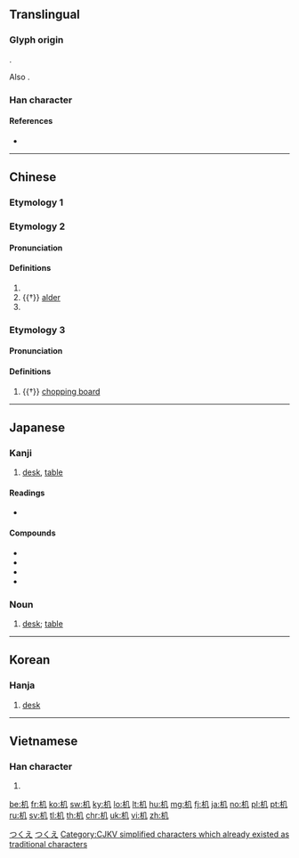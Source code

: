 {{character info/new}}
{{also|機}}
==Translingual==
{{stroke order}}
{{ja-forms|机/[[機]]|机/机|机/[[機]]}}

===Glyph origin===
{{Han etym}}
{{Han compound|木|几|c1=s|c2=p|ls=psc}}.

Also {{Han simp|機|f=幾|t=几}}.

===Han character===
{{Han char|rn=75|rad=木|as=02|sn=6|four=47910|canj=DHN|ids=⿰木几}}

====References====
* {{Han ref|kx=0510.120|dkj=14435|hdz=21155.040|uh=673A|ud=26426|bh=C9F3|bd=51699}}

----

==Chinese==

===Etymology 1===
{{zh-see|機}}

===Etymology 2===
{{zh-forms}}

{{rfe|zh|Should all the senses here be put under the same etymology?}}

====Pronunciation====
{{zh-pron
|m=jī,jǐ,2nb=variant,2a=y
|c=gei1,gei2
|c_note=gei2 - variant
|mc=y
|oc=y
|ma=y
|cat=n,pn
}}

====Definitions====
{{zh-hanzi}}

# {{zh-alt-form|几|small table; stool}}
# {{†}} [[alder]]
# {{surname|lang=zh}}

===Etymology 3===

====Pronunciation====
{{zh-pron
|m=wèi
|mc=
|oc=
|ma=y
|cat=n
}}

====Definitions====
{{zh-hanzi}}

# {{†}} [[chopping board]]

----

==Japanese==

===Kanji===
{{ja-kanji|grade=6|rs=木02}}

# [[desk]], [[table]]

====Readings====
* {{ja-readings|goon=[[き]] (ki)|kanon=[[き]] (ki)|kun=[[つくえ]] (tsukue)}}

====Compounds====
* {{ja-r|机下|きか}}
* {{ja-r|机上|きじょう}}
* {{ja-r|机辺|きへん}}
* {{ja-r|経机|きょうつくえ}}

===Noun===
{{ja-noun|つくえ}}

# [[desk]]; [[table]]

[[Category:Japanese basic words|つくえ]]
[[Category:ja:Furniture|つくえ]]

----

==Korean==

===Hanja===
{{ko-hanja|hangeul=[[궤]]|eumhun=|rv=gwe|mr=kwe|y=kwey}}

# [[desk]]

----

==Vietnamese==

===Han character===
{{vi-readings|rs=木02|hanviet=cơ}}

# {{defn|lang=vi|sort=木02}}

[[Category:CJKV simplified characters which already existed as traditional characters]]

[[be:机]]
[[fr:机]]
[[ko:机]]
[[sw:机]]
[[ky:机]]
[[lo:机]]
[[lt:机]]
[[hu:机]]
[[mg:机]]
[[fj:机]]
[[ja:机]]
[[no:机]]
[[pl:机]]
[[pt:机]]
[[ru:机]]
[[sv:机]]
[[tl:机]]
[[th:机]]
[[chr:机]]
[[uk:机]]
[[vi:机]]
[[zh:机]]